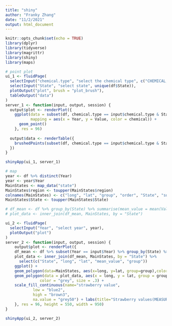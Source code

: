 ```yaml
---
title: "shiny"
author: "Franky Zhang"
date: "11/2/2021"
output: html_document
---
```


```r
knitr::opts_chunk$set(echo = TRUE)
library(dplyr)
library(tidyverse)
library(magrittr)
library(shiny)
library(maps)
```

```r
# point plot
ui_1 <- fluidPage(
  selectInput("chemical.type", "select the chemical type", c("CHEMICAL, INSECTICIDE", "CHEMICAL, FUNGICIDE")),
  selectInput("State", "select state", unique(df$State)),
  plotOutput("plot", brush = "plot_brush"),
  tableOutput("data")
)
server_1 <- function(input, output, session) {
  output$plot <- renderPlot({
    ggplot(data = subset(df, chemical.type == input$chemical.type & State == input$State),
           mapping = aes(x = Year, y = Value, color = chemical)) + 
      geom_point()
    }, res = 96)
  
  output$data <- renderTable({
    brushedPoints(subset(df, chemical.type == input$chemical.type & State == input$State), input$plot_brush)
  })
}

shinyApp(ui_1, server_1)

```



```r
# map
year <- df %>% distinct(Year)
year <- year$Year
MainStates <- map_data("state")
MainStates$region <- toupper(MainStates$region)
colnames(MainStates) <- c("long", "lat", "group", "order", "State", "subregion")
MainStates$State <- toupper(MainStates$State)

# df_mean <- df %>% group_by(State) %>% summarise(mean_value = mean(Value))
# plot_data <- inner_join(df_mean, MainStates, by = "State")

ui_2 <- fluidPage(
  selectInput("Year", "select year", year), 
  plotOutput("plot")
)
server_2 <- function(input, output, session) {
    output$plot <- renderPlot({
    df_mean <- df %>% subset(Year == input$Year) %>% group_by(State) %>% summarise(mean_value = mean(Value))
    plot_data <- inner_join(df_mean, MainStates, by = "State") %>% 
      select(c("State", "long", "lat", "mean_value", "group"))
    ggplot() + 
    geom_polygon(data=MainStates, aes(x=long, y=lat, group=group),color="black", fill="seashell1", size = .3) + 
    geom_polygon(data = plot_data, aes(x = long, y = lat, group = group, fill = mean_value), 
               color = "grey", size = .3) + 
    scale_fill_continuous(name="strawberry value", 
            low = "blue2", 
            high = "brown3", 
            na.value = "grey50") + labs(title="Strawberry values(MEASURED IN LB / ACRE / APPLICATION)")
    }, res = 96, height = 550, width = 950)
}

shinyApp(ui_2, server_2)
  
```